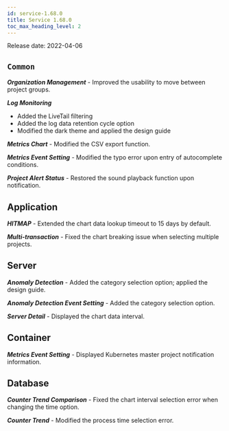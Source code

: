 ```yaml
---
id: service-1.68.0
title: Service 1.68.0
toc_max_heading_level: 2
---
```



Release date: 2022-04-06

## `Common`

**_Organization Management_** - Improved the usability to move between project groups.

**_Log Monitoring_**

-   Added the LiveTail filtering
-   Added the log data retention cycle option
-   Modified the dark theme and applied the design guide

**_Metrics Chart_** - Modified the CSV export function.

**_Metrics Event Setting_** - Modified the typo error upon entry of autocomplete conditions.

**_Project Alert Status_** - Restored the sound playback function upon notification.

## Application

**_HITMAP_** - Extended the chart data lookup timeout to 15 days by default.

**_Multi-transaction_** - Fixed the chart breaking issue when selecting multiple projects.

## Server

**_Anomaly Detection_** - Added the category selection option; applied the design guide.

**_Anomaly Detection Event Setting_** - Added the category selection option.

**_Server Detail_** - Displayed the chart data interval.

## Container

**_Metrics Event Setting_** - Displayed Kubernetes master project notification information.

## Database

**_Counter Trend Comparison_** - Fixed the chart interval selection error when changing the time option.

**_Counter Trend_** - Modified the process time selection error.
